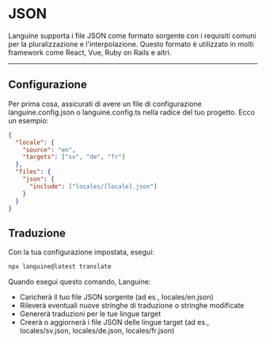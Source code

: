 # JSON

Languine supporta i file JSON come formato sorgente con i requisiti comuni per la pluralizzazione e l'interpolazione. Questo formato è utilizzato in molti framework come React, Vue, Ruby on Rails e altri.


---


## Configurazione

Per prima cosa, assicurati di avere un file di configurazione languine.config.json o languine.config.ts nella radice del tuo progetto. Ecco un esempio:

```json
{
  "locale": {
    "source": "en",
    "targets": ["sv", "de", "fr"]
  },
  "files": {
    "json": {
      "include": ["locales/[locale].json"]
    }
  }
}

```

## Traduzione

Con la tua configurazione impostata, esegui:

```bash
npx languine@latest translate
```

Quando esegui questo comando, Languine:

- Caricherà il tuo file JSON sorgente (ad es., locales/en.json)
- Rileverà eventuali nuove stringhe di traduzione o stringhe modificate
- Genererà traduzioni per le tue lingue target
- Creerà o aggiornerà i file JSON delle lingue target (ad es., locales/sv.json, locales/de.json, locales/fr.json)
